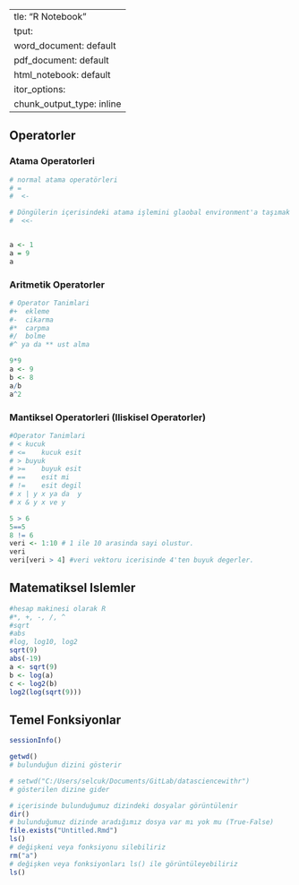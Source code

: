   ---
title: "R Notebook"
output:
  word_document: default
  pdf_document: default
  html_notebook: default
editor_options: 
  chunk_output_type: inline
---


## Operatorler

### Atama Operatorleri

```{r}
# normal atama operatörleri
# =
#  <-

# Döngülerin içerisindeki atama işlemini glaobal environment'a taşımak için kullanılan atama tarzı
#  <<-


a <- 1
a = 9
a


```



### Aritmetik Operatorler


```{r}
# Operator Tanimlari
#+	ekleme
#-	cikarma
#*	carpma
#/	bolme
#^ ya da **	ust alma

9*9
a <- 9
b <- 8
a/b
a^2


```



### Mantiksel Operatorleri (Iliskisel Operatorler)


```{r}
#Operator Tanimlari
# <	kucuk
# <=	kucuk esit
# >	buyuk
# >=	buyuk esit
# ==	esit mi
# !=	esit degil
# x | y	x ya da  y
# x & y	x ve y

5 > 6
5==5
8 != 6
veri <- 1:10 # 1 ile 10 arasinda sayi olustur.
veri
veri[veri > 4] #veri vektoru icerisinde 4'ten buyuk degerler.

```



## Matematiksel Islemler

```{r}

#hesap makinesi olarak R
#*, +, -, /, ^
#sqrt
#abs
#log, log10, log2
sqrt(9)
abs(-19)
a <- sqrt(9)
b <- log(a)
c <- log2(b)
log2(log(sqrt(9)))


```




## Temel Fonksiyonlar

```{r}

sessionInfo()

getwd()
# bulunduğun dizini gösterir

# setwd("C:/Users/selcuk/Documents/GitLab/datasciencewithr")
# gösterilen dizine gider

# içerisinde bulunduğumuz dizindeki dosyalar görüntülenir
dir()
# bulunduğumuz dizinde aradığımız dosya var mı yok mu (True-False)
file.exists("Untitled.Rmd")
ls()
# değişkeni veya fonksiyonu silebiliriz
rm("a")
# değişken veya fonksiyonları ls() ile görüntüleyebiliriz
ls()


```


